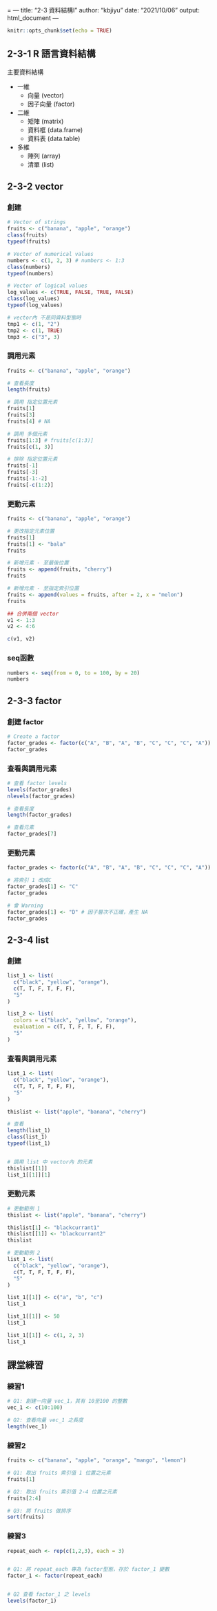 = ---
title: "2-3 資料結構I"
author: "kbjiyu"
date: "2021/10/06"
output: html_document
---

```r
knitr::opts_chunk$set(echo = TRUE)
```

## 2-3-1 R 語言資料結構

主要資料結構

- 一維
  - 向量 (vector)
  - 因子向量 (factor)
- 二維
  - 矩陣 (matrix)
  - 資料框 (data.frame)
  - 資料表 (data.table)
- 多維
  - 陣列 (array)
  - 清單 (list)

## 2-3-2 vector

### 創建
```r

# Vector of strings
fruits <- c("banana", "apple", "orange")
class(fruits)
typeof(fruits)

# Vector of numerical values
numbers <- c(1, 2, 3) # numbers <- 1:3
class(numbers)
typeof(numbers)

# Vector of logical values
log_values <- c(TRUE, FALSE, TRUE, FALSE)
class(log_values)
typeof(log_values)

# vector內 不是同資料型態時
tmp1 <- c(1, "2")
tmp2 <- c(1, TRUE)
tmp3 <- c("3", 3)

```

### 調用元素

```r
fruits <- c("banana", "apple", "orange")

# 查看長度
length(fruits)

# 調用 指定位置元素
fruits[1]
fruits[3]
fruits[4] # NA

# 調用 多個元素
fruits[1:3] # fruits[c(1:3)]
fruits[c(1, 3)]

# 排除 指定位置元素
fruits[-1]
fruits[-3]
fruits[-1:-2]
fruits[-c(1:2)]

```

### 更動元素

```r
fruits <- c("banana", "apple", "orange")

# 更改指定元素位置
fruits[1] 
fruits[1] <- "bala"
fruits

# 新增元素 - 至最後位置
fruits <- append(fruits, "cherry")
fruits

# 新增元素 - 至指定索引位置
fruits <- append(values = fruits, after = 2, x = "melon")
fruits

## 合併兩個 vector
v1 <- 1:3
v2 <- 4:6

c(v1, v2)


```

### seq函數
```r

numbers <- seq(from = 0, to = 100, by = 20)
numbers

```

## 2-3-3 factor

### 創建 factor
```r
# Create a factor
factor_grades <- factor(c("A", "B", "A", "B", "C", "C", "C", "A"))
factor_grades
```

### 查看與調用元素
```r
# 查看 factor levels
levels(factor_grades)
nlevels(factor_grades)

# 查看長度
length(factor_grades)

# 查看元素
factor_grades[7]

```

### 更動元素
```r
factor_grades <- factor(c("A", "B", "A", "B", "C", "C", "C", "A"))

# 將索引 1 改成C
factor_grades[1] <- "C"
factor_grades

# 會 Warning 
factor_grades[1] <- "D" # 因子層次不正確，產生 NA
factor_grades
```


## 2-3-4 list

### 創建
```r
list_1 <- list(
  c("black", "yellow", "orange"),
  c(T, T, F, T, F, F),
  "5"
)

list_2 <- list(
  colors = c("black", "yellow", "orange"),
  evaluation = c(T, T, F, T, F, F),
  "5"
)

```

### 查看與調用元素
```r
list_1 <- list(
  c("black", "yellow", "orange"),
  c(T, T, F, T, F, F),
  "5"
)

thislist <- list("apple", "banana", "cherry")

# 查看
length(list_1)
class(list_1)
typeof(list_1)


# 調用 list 中 vector內 的元素
thislist[[1]]
list_1[[1]][1]


```

### 更動元素 
```r

# 更動範例 1
thislist <- list("apple", "banana", "cherry")

thislist[1] <- "blackcurrant1"
thislist[[1]] <- "blackcurrant2"
thislist
```
```r
# 更動範例 2
list_1 <- list(
  c("black", "yellow", "orange"),
  c(T, T, F, T, F, F),
  "5"
)

list_1[[1]] <- c("a", "b", "c")
list_1

list_1[[1]] <- 50
list_1

list_1[[1]] <- c(1, 2, 3)
list_1

```


## 課堂練習

### 練習1
```r

# Q1: 創建一向量 vec_1，其有 10至100 的整數
vec_1 <- c(10:100)

# Q2: 查看向量 vec_1 之長度
length(vec_1)

```


### 練習2
```r

fruits <- c("banana", "apple", "orange", "mango", "lemon")

# Q1: 取出 fruits 索引值 1 位置之元素
fruits[1]

# Q2: 取出 fruits 索引值 2-4 位置之元素
fruits[2:4]

# Q3: 將 fruits 做排序
sort(fruits)

```

### 練習3
```r
repeat_each <- rep(c(1,2,3), each = 3)


# Q1: 將 repeat_each 專為 factor型態，存於 factor_1 變數
factor_1 <- factor(repeat_each)


# Q2 查看 factor_1 之 levels
levels(factor_1)

```